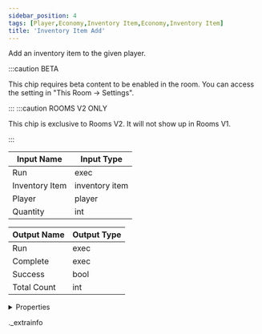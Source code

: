 ```yaml
---
sidebar_position: 4
tags: [Player,Economy,Inventory Item,Economy,Inventory Item]
title: 'Inventory Item Add'
---
```


Add an inventory item to the given player.

:::caution BETA

This chip requires beta content to be enabled in the room. You can access the setting in "This Room -> Settings".

:::
:::caution ROOMS V2 ONLY

This chip is exclusive to Rooms V2. It will not show up in Rooms V1.

:::


<IChip uuid="41d040f2-f8c6-45ec-b6c8-2c31a95e6951" />

| Input Name | Input Type |
|-----------|-----------|
| Run | exec |
| Inventory Item | inventory item |
| Player | player |
| Quantity | int |

| Output Name | Output Type |
|-----------|-----------|
| Run | exec |
| Complete | exec |
| Success | bool |
| Total Count | int |


<details>
  <summary>Properties</summary>
  <div>
    <div>
    <table>
      <thead>
        <tr>
          <th>Room availability:</th>
          <th>Rooms V2 only</th>
        </tr>
        <tr>
          <th>Is beta required?</th>
          <th>Yes</th>
        </tr>
        <tr>
          <th>Is this chip a trolling risk?</th>
          <th>No</th>
        </tr>
        <tr>
          <th>Is this chip a role assignment risk?</th>
          <th>No</th>
        </tr>
        <tr>
          <th>Chip UUID</th>
          <th>41d040f2-f8c6-45ec-b6c8-2c31a95e6951</th>
        </tr>
      </thead>
    </table>
    </div>
  </div>
</details>

._extrainfo